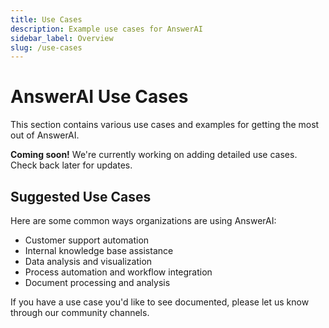 ```yaml
---
title: Use Cases
description: Example use cases for AnswerAI
sidebar_label: Overview
slug: /use-cases
---
```


# AnswerAI Use Cases

This section contains various use cases and examples for getting the most out of AnswerAI.

**Coming soon!** We're currently working on adding detailed use cases. Check back later for updates.

## Suggested Use Cases

Here are some common ways organizations are using AnswerAI:

-   Customer support automation
-   Internal knowledge base assistance
-   Data analysis and visualization
-   Process automation and workflow integration
-   Document processing and analysis

If you have a use case you'd like to see documented, please let us know through our community channels.
